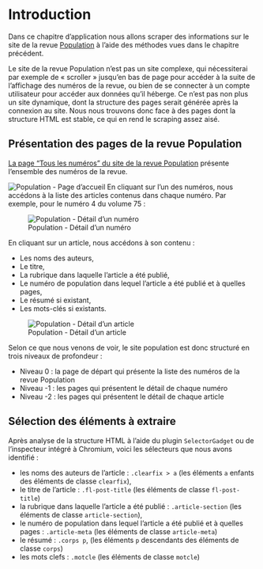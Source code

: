 # Introduction {#sec-mise-en-application-introduction .unnumbered}

Dans ce chapitre d'application nous allons scraper des informations sur le site de la revue [Population](http://www.revue-population.fr/liste-numeros/) à l'aide des méthodes vues dans le chapitre précédent.

Le site de la revue Population n’est pas un site complexe, qui nécessiterai par exemple de « scroller » jusqu’en bas de page pour accéder à la suite de l’affichage des numéros de la revue, ou bien de se connecter à un compte utilisateur pour accéder aux données qu’il héberge. Ce n’est pas non plus un site dynamique, dont la structure des pages serait générée après la connexion au site. Nous nous trouvons donc face à des pages dont la structure HTML est stable, ce qui en rend le scraping assez aisé.


## Présentation des pages de la revue Population

[La page "Tous les numéros" du site de la revue Population](http://www.revue-population.fr/liste-numeros/) présente l’ensemble des numéros de la revue.

![Population - Page d'accueil](img/Population_Accueil.png)
En cliquant sur l’un des numéros, nous accédons à la liste des articles contenus dans chaque numéro. Par exemple, pour le numéro 4 du volume 75 :

![Population - Détail d'un numéro](img/Population_DetailsNumero.png)

En cliquant sur un article, nous accédons à son contenu : 

* Les noms des auteurs, 
* Le titre, 
* La rubrique dans laquelle l’article a été publié,
* Le numéro de population dans lequel l’article a été publié et à quelles pages, 
* Le résumé si existant,
* Les mots-clés si existants.

![Population - Détail d'un article](img/Population_DetailsArticle.png)

Selon ce que nous venons de voir, le site population est donc structuré en trois niveaux de profondeur :

*	Niveau 0 : la page de départ qui présente la liste des numéros de la revue Population
*	Niveau -1 : les pages qui présentent le détail de chaque numéro
*	Niveau -2 : les pages qui présentent le détail de chaque article

## Sélection des éléments à extraire

Après analyse de la structure HTML à l'aide du plugin `SelectorGadget` ou de l'inspecteur intégré à Chromium, voici les sélecteurs que nous avons identifié : 

* les noms des auteurs de l'article : `.clearfix > a` (les éléments `a` enfants des éléments de classe `clearfix`),
* le titre de l’article : `.fl-post-title` (les éléments de classe `fl-post-title`)
* la rubrique dans laquelle l'article a été publié : `.article-section` (les éléments de classe `article-section`), 
* le numéro de population dans lequel l'article a été publié et à quelles pages : `.article-meta` (les éléments de classe `article-meta`)
* le résumé : `.corps p`, (les éléments `p` descendants des éléments de classe `corps`)
* les mots clefs : `.motcle` (les éléments de classe `motcle`)